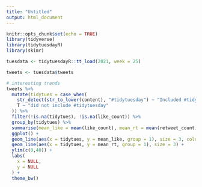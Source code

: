 ```yaml
---
title: "Untitled"
output: html_document
---
```


```r
knitr::opts_chunk$set(echo = TRUE)
library(tidyverse)
library(tidytuesdayR)
library(skimr)
```

```r
tuesdata <- tidytuesdayR::tt_load(2021, week = 25)

tweets <- tuesdata$tweets
```

```r
# interesting trends
tweets %>% 
  mutate(tidytues = case_when(
    str_detect(str_to_lower(content), "#tidytuesday") ~ "Included #tidytuesday",
    T ~ "did not include #tidytuesday"
  )) %>% 
  filter(!is.na(tidytues), !is.na(like_count)) %>% 
  group_by(tidytues) %>% 
  summarise(mean_like = mean(like_count), mean_rt = mean(retweet_count)) %>% 
  ggplot() +
  geom_line(aes(x = tidytues, y = mean_like, group = 1), size = 3, color = "red") +
  geom_line(aes(x = tidytues, y = mean_rt, group = 1), size = 3) +
  ylim(c(0,40)) +
  labs(
    x = NULL,
    y = NULL
  ) +
  theme_bw() 
```




